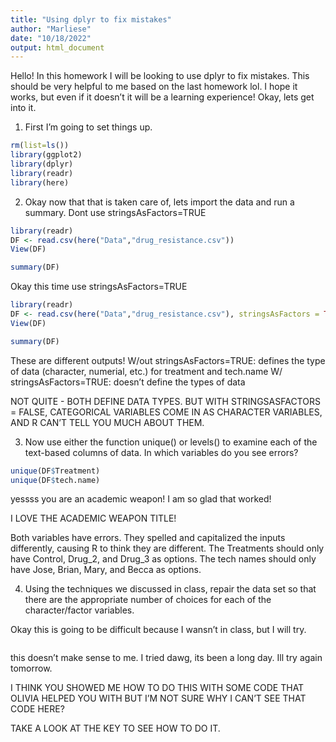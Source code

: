 ```yaml
---
title: "Using dplyr to fix mistakes"
author: "Marliese"
date: "10/18/2022"
output: html_document
---
```


Hello! In this homework I will be looking to use dplyr to fix mistakes. This should be very helpful to me based on the last homework lol. I hope it works, but even if it doesn't it will be a learning experience! Okay, lets get into it.

1. First I'm going to set things up.

```r
rm(list=ls())
library(ggplot2)
library(dplyr)
library(readr)
library(here)
```

2. Okay now that that is taken care of, lets import the data and run a summary. Dont use stringsAsFactors=TRUE

```r
library(readr)
DF <- read.csv(here("Data","drug_resistance.csv"))
View(DF)
```

```r
summary(DF)
```

Okay this time use stringsAsFactors=TRUE

```r
library(readr)
DF <- read.csv(here("Data","drug_resistance.csv"), stringsAsFactors = TRUE)
View(DF)
```

```r
summary(DF)
```

These are different outputs!
W/out stringsAsFactors=TRUE: defines the type of data (character, numerial, etc.) for treatment and tech.name
W/ stringsAsFactors=TRUE: doesn't define the types of data

NOT QUITE - BOTH DEFINE DATA TYPES. BUT WITH STRINGSASFACTORS = FALSE, CATEGORICAL VARIABLES COME IN AS CHARACTER VARIABLES, AND R CAN'T TELL YOU MUCH ABOUT THEM.

3. Now use either the function unique() or levels() to examine each of the text-based columns of data. In which variables do you see errors?

```r
unique(DF$Treatment)
unique(DF$tech.name)
```
yessss you are an academic weapon! I am so glad that worked!

I LOVE THE ACADEMIC WEAPON TITLE!


Both variables have errors. They spelled and capitalized the inputs differently, causing R to think they are different. The Treatments should only have Control, Drug_2, and Drug_3 as options. The tech names should only have Jose, Brian, Mary, and Becca as options.



4. Using the techniques we discussed in class, repair the data set so that there are the appropriate number of choices for each of the character/factor variables.

Okay this is going to be difficult because I wansn't in class, but I will try.


```r

```

this doesn't make sense to me. I tried dawg, its been a long day. Ill try again tomorrow. 

I THINK YOU SHOWED ME HOW TO DO THIS WITH SOME CODE THAT OLIVIA HELPED YOU WITH BUT I'M NOT SURE WHY I CAN'T SEE THAT CODE HERE?

TAKE A LOOK AT THE KEY TO SEE HOW TO DO IT.




